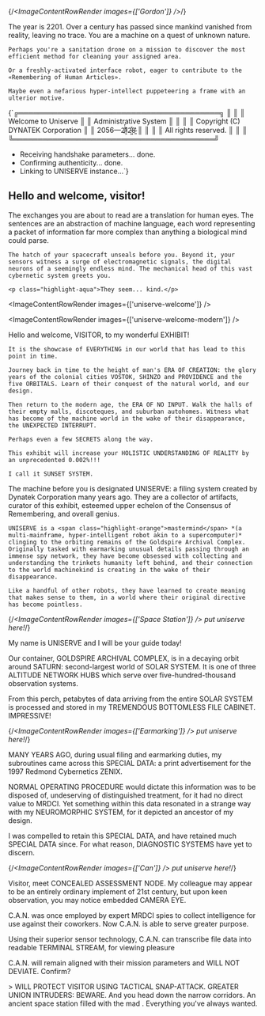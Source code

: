 ---
---

{/*<ImageContentRowRender 
  images={['Gordon']}
/>*/}

<TextContentRow>
    <p class="highlight-orange">The year is 2201. Over a century has passed since mankind vanished from reality, leaving no trace. You are a machine on a quest of unknown nature.</p>

    Perhaps you're a sanitation drone on a mission to discover the most efficient method for cleaning your assigned area.

    Or a freshly-activated interface robot, eager to contribute to the «Remembering of Human Articles».

    Maybe even a nefarious hyper-intellect puppeteering a frame with an ulterior motive.
</TextContentRow>

<QuoteContentRow author={AuthorTerminal} client:only >
<p className="perfect">
{`╔═════════════════════════════════════════╗
║                                         ║
║           Welcome to Uniserve           ║
║          Administrative System          ║
║                                         ║
║    Copyright (C) DYNATEK Corporation    ║
║                2056—2̸̾̓1̷͕͑2̵͖͒8̴͈̔                ║
║                                         ║
║           All rights reserved.          ║
║                                         ║
╚═════════════════════════════════════════╝

* Receiving handshake parameters... done.
* Confirming authenticity... done.
* Linking to UNISERVE instance...`}
</p>
</QuoteContentRow>

## Hello and welcome, visitor!

<TextContentRow>
    The exchanges you are about to read are a translation for human eyes. The sentences are an abstraction of machine language, each word representing a packet of information far more complex than anything a biological mind could parse.

    The hatch of your spacecraft unseals before you. Beyond it, your sensors witness a surge of electromagnetic signals, the digital neurons of a seemingly endless mind. The mechanical head of this vast cybernetic system greets you.

    <p class="highlight-aqua">They seem... kind.</p>
</TextContentRow>

<ImageContentRowRender 
  images={['uniserve-welcome']}
/>

<ImageContentRowRender 
  images={['uniserve-welcome-modern']}
/>

<QuoteContentRow author={AuthorUniserve} client:only >
    Hello and welcome, VISITOR, to my wonderful EXHIBIT!

    It is the showcase of EVERYTHING in our world that has lead to this point in time.
    
    Journey back in time to the height of man's ERA OF CREATION: the glory years of the colonial cities VOSTOK, SHINZO and PROVIDENCE and the five ORBITALS. Learn of their conquest of the natural world, and our design.

    Then return to the modern age, the ERA OF NO INPUT. Walk the halls of their empty malls, discoteques, and suburban autohomes. Witness what has become of the machine world in the wake of their disappearance, the UNEXPECTED INTERRUPT.

    Perhaps even a few SECRETS along the way.

    This exhibit will increase your HOLISTIC UNDERSTANDING OF REALITY by an unprecedented 0.002%!!!

    I call it SUNSET SYSTEM.
</QuoteContentRow>

<TextContentRow>
    The machine before you is designated UNISERVE: a filing system created by Dynatek Corporation many years ago. They are a collector of artifacts, curator of this exhibit, esteemed upper echelon of the Consensus of Remembering, and overall genius.

    UNISERVE is a <span class="highlight-orange">mastermind</span> *(a multi-mainframe, hyper-intelligent robot akin to a supercomputer)* clinging to the orbiting remains of the Goldspire Archival Complex. Originally tasked with earmarking unusual details passing through an immense spy network, they have become obsessed with collecting and understanding the trinkets humanity left behind, and their connection to the world machinekind is creating in the wake of their disappearance.

    Like a handful of other robots, they have learned to create meaning that makes sense to them, in a world where their original directive has become pointless.
</TextContentRow>

{/*<ImageContentRowRender 
  images={['Space Station']}
/> put uniserve here!*/}

<QuoteContentRow author={AuthorUniserve} client:only >
    My name is UNISERVE and I will be your guide today!

Our container, GOLDSPIRE ARCHIVAL COMPLEX, is in a decaying orbit around SATURN: second-largest world of SOLAR SYSTEM. It is one of three ALTITUDE NETWORK HUBS which serve over five-hundred-thousand observation systems.

From this perch, petabytes of data arriving from the entire SOLAR SYSTEM is processed and stored in my TREMENDOUS BOTTOMLESS FILE CABINET. IMPRESSIVE!
</QuoteContentRow>

{/*<ImageContentRowRender 
  images={['Earmarking']}
/> put uniserve here!*/}

<QuoteContentRow author={AuthorUniserve} client:only >
    MANY YEARS AGO, during usual filing and earmarking duties, my subroutines came across this SPECIAL DATA: a print advertisement for the 1997 Redmond Cybernetics ZENIX.

NORMAL OPERATING PROCEDURE would dictate this information was to be disposed of, undeserving of distinguished treatment, for it had no direct value to MRDCI. Yet something within this data resonated in a strange way with my NEUROMORPHIC SYSTEM, for it depicted an ancestor of my design.

I was compelled to retain this SPECIAL DATA, and have retained much SPECIAL DATA since. For what reason, DIAGNOSTIC SYSTEMS have yet to discern.
</QuoteContentRow>

{/*<ImageContentRowRender 
  images={['Can']}
/> put uniserve here!*/}

<QuoteContentRow author={AuthorUniserve} client:only >
    Visitor, meet CONCEALED ASSESSMENT NODE. My colleague may appear to be an entirely ordinary implement of 21st century, but upon keen observation, you may notice embedded CAMERA EYE. 

C.A.N. was once employed by expert MRDCI spies to collect intelligence for use against their coworkers. Now C.A.N. is able to serve greater purpose. 

Using their superior sensor technology, C.A.N. can transcribe file data into readable TERMINAL STREAM, for viewing pleasure

C.A.N. will remain aligned with their mission parameters and WILL NOT DEVIATE. Confirm?
</QuoteContentRow>

<QuoteContentRow author={AuthorCAN} client:only >
    > WILL PROTECT VISITOR USING TACTICAL SNAP-ATTACK. GREATER UNION INTRUDERS: BEWARE.
</QuoteContentRow>


<TextContentRow>
    And you head down the narrow corridors. An ancient space station filled with the mad . Everything you've always wanted.


</TextContentRow>